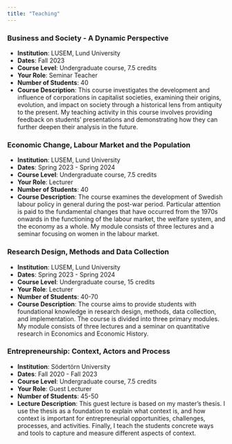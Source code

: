 ```yaml
---
title: "Teaching"
---
```


### Business and Society - A Dynamic Perspective

- **Institution**: LUSEM, Lund University
- **Dates**: Fall 2023
- **Course Level**: Undergraduate course, 7.5 credits
- **Your Role**: Seminar Teacher
- **Number of Students**: 40
- **Course Description**: This course investigates the development and influence of corporations in capitalist societies, examining their origins, evolution, and impact on society through a historical lens from antiquity to the present. My teaching activity in this course involves providing feedback on students' presentations and demonstrating how they can further deepen their analysis in the future.

### Economic Change, Labour Market and the Population

- **Institution**: LUSEM, Lund University
- **Dates**: Spring 2023 - Spring 2024
- **Course Level**: Undergraduate course, 7.5 credits
- **Your Role**: Lecturer
- **Number of Students**: 40
- **Course Description**: The course examines the development of Swedish labour policy in general during the post-war period. Particular attention is paid to the fundamental changes that have occurred from the 1970s onwards in the functioning of the labour market, the welfare system, and the economy as a whole. My module consists of three lectures and a seminar focusing on women in the labour market.

### Research Design, Methods and Data Collection

- **Institution**: LUSEM, Lund University
- **Dates**: Spring 2023 - Spring 2024
- **Course Level**: Undergraduate course, 15 credits
- **Your Role**: Lecturer
- **Number of Students**: 40-70
- **Course Description**: The course aims to provide students with foundational knowledge in research design, methods, data collection, and implementation. The course is divided into three primary modules. My module consists of three lectures and a seminar on quantitative research in Economics and Economic History.

### Entrepreneurship: Context, Actors and Process

- **Institution**: Södertörn University
- **Dates**: Fall 2020 - Fall 2023
- **Course Level**: Undergraduate course, 7.5 credits
- **Your Role**: Guest Lecturer
- **Number of Students**: 45-50
- **Lecture Description**: This guest lecture is based on my master's thesis. I use the thesis as a foundation to explain what context is, and how context is important for entrepreneurial opportunities, challenges, processes, and activities. Finally, I teach the students concrete ways and tools to capture and measure different aspects of context.
